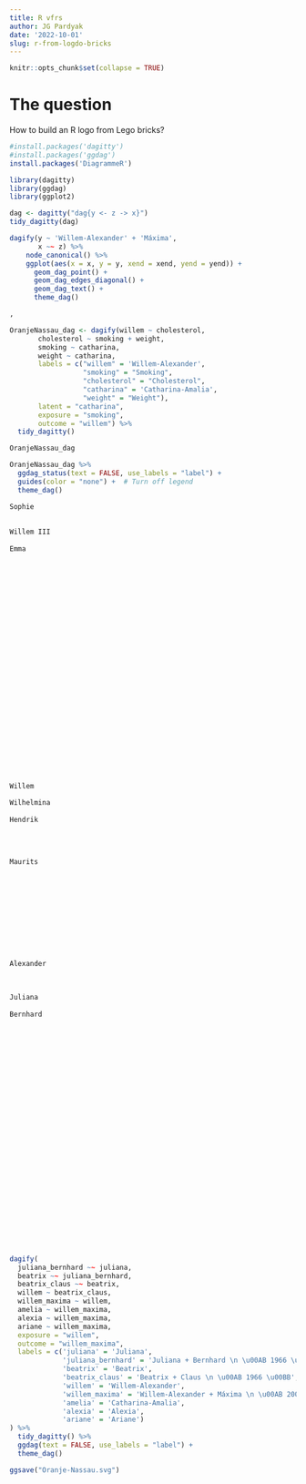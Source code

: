 ```yaml
---
title: R vfrs
author: JG Pardyak
date: '2022-10-01'
slug: r-from-logdo-bricks
---
```


```r
knitr::opts_chunk$set(collapse = TRUE)
```

# The question

How to build an R logo from Lego bricks?

```r
#install.packages('dagitty')
#install.packages('ggdag')
install.packages('DiagrammeR')

```


```r
library(dagitty)
library(ggdag)
library(ggplot2)

dag <- dagitty("dag{y <- z -> x}")
tidy_dagitty(dag)
```


```r
dagify(y ~ 'Willem-Alexander' + 'Máxima',
       x ~~ z) %>% 
    node_canonical() %>% 
    ggplot(aes(x = x, y = y, xend = xend, yend = yend)) +
      geom_dag_point() +
      geom_dag_edges_diagonal() +
      geom_dag_text() +
      theme_dag()
```

```r

,

```

```r
OranjeNassau_dag <- dagify(willem ~ cholesterol,
       cholesterol ~ smoking + weight,
       smoking ~ catharina,
       weight ~ catharina,
       labels = c("willem" = 'Willem-Alexander', 
                  "smoking" = "Smoking",
                  "cholesterol" = "Cholesterol",
                  "catharina" = 'Catharina-Amalia',
                  "weight" = "Weight"),
       latent = "catharina",
       exposure = "smoking",
       outcome = "willem") %>% 
  tidy_dagitty()

OranjeNassau_dag
```

```r
OranjeNassau_dag %>%
  ggdag_status(text = FALSE, use_labels = "label") +
  guides(color = "none") +  # Turn off legend
  theme_dag()

Sophie	
 
 
Willem III	
 
Emma	
 
 
 
 
 
 
 
 
 
 
 
 
 
 
 
 
 
 
 
 
 
 
 
 
 
 
 
Willem	
 
Wilhelmina	
 
Hendrik	
 
 
 
 
Maurits	
 
 
 
 
 
 
 
 
 
 
 
Alexander	
 
 
 
Juliana	
 
Bernhard
 
 
 
 
 
 
 
 
 
 
 
 
 
 
 
 
 
 
 
 
 
 
 
 

 
 
```


```r
dagify(
  juliana_bernhard ~~ juliana,
  beatrix ~~ juliana_bernhard,
  beatrix_claus ~~ beatrix,
  willem ~ beatrix_claus,
  willem_maxima ~ willem,
  amelia ~ willem_maxima,
  alexia ~ willem_maxima,
  ariane ~ willem_maxima, 
  exposure = "willem",
  outcome = "willem_maxima",
  labels = c('juliana' = 'Juliana',
             'juliana_bernhard' = 'Juliana + Bernhard \n \u00AB 1966 \u00BB',
             'beatrix' = 'Beatrix',
             'beatrix_claus' = 'Beatrix + Claus \n \u00AB 1966 \u00BB',
             'willem' = 'Willem-Alexander',
             'willem_maxima' = 'Willem-Alexander + Máxima \n \u00AB 2001 \u00BB',
             'amelia' = 'Catharina-Amalia',
             'alexia' = 'Alexia',
             'ariane' = 'Ariane')
) %>% 
  tidy_dagitty() %>%
  ggdag(text = FALSE, use_labels = "label") +
  theme_dag()


```
```r
ggsave("Oranje-Nassau.svg")
```
